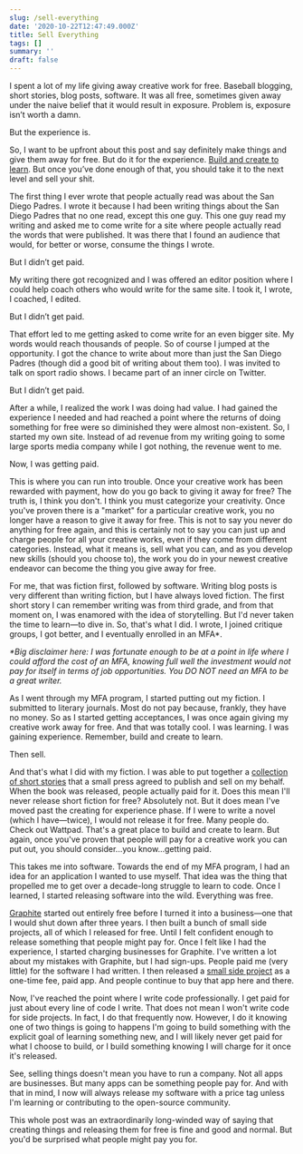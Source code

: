 ```yaml
---
slug: /sell-everything
date: '2020-10-22T12:47:49.000Z'
title: Sell Everything
tags: []
summary: ''
draft: false
---
```

I spent a lot of my life giving away creative work for free. Baseball blogging, short stories, blog posts, software. It was all free, sometimes given away under the naive belief that it would result in exposure. Problem is, exposure isn’t worth a damn.

But the experience is.

So, I want to be upfront about this post and say definitely make things and give them away for free. But do it for the experience. [Build and create to learn](<__GHOST_URL__/its-ok-to-build-to-learn/>). But once you’ve done enough of that, you should take it to the next level and sell your shit.

The first thing I ever wrote that people actually read was about the San Diego Padres. I wrote it because I had been writing things about the San Diego Padres that no one read, except this one guy. This one guy read my writing and asked me to come write for a site where people actually read the words that were published. It was there that I found an audience that would, for better or worse, consume the things I wrote.

But I didn’t get paid.

My writing there got recognized and I was offered an editor position where I could help coach others who would write for the same site. I took it, I wrote, I coached, I edited.

But I didn’t get paid.

That effort led to me getting asked to come write for an even bigger site. My words would reach thousands of people. So of course I jumped at the opportunity. I got the chance to write about more than just the San Diego Padres (though did a good bit of writing about them too). I was invited to talk on sport radio shows. I became part of an inner circle on Twitter.

But I didn’t get paid.

After a while, I realized the work I was doing had value. I had gained the experience I needed and had reached a point where the returns of doing something for free were so diminished they were almost non-existent. So, I started my own site. Instead of ad revenue from my writing going to some large sports media company while I got nothing, the revenue went to me.

Now, I was getting paid.

This is where you can run into trouble. Once your creative work has been rewarded with payment, how do you go back to giving it away for free? The truth is, I think you don't. I think you must categorize your creativity. Once you've proven there is a "market" for a particular creative work, you no longer have a reason to give it away for free. This is not to say you never do anything for free again, and this is certainly not to say you can just up and charge people for all your creative works, even if they come from different categories. Instead, what it means is, sell what you can, and as you develop new skills (should you choose to), the work you do in your newest creative endeavor can become the thing you give away for free.

For me, that was fiction first, followed by software. Writing blog posts is very different than writing fiction, but I have always loved fiction. The first short story I can remember writing was from third grade, and from that moment on, I was enamored with the idea of storytelling. But I'd never taken the time to learn—to dive in. So, that's what I did. I wrote, I joined critique groups, I got better, and I eventually enrolled in an MFA\*.

*\*Big disclaimer here: I was fortunate enough to be at a point in life where I could afford the cost of an MFA, knowing full well the investment would not pay for itself in terms of job opportunities. You DO NOT need an MFA to be a great writer.*

As I went through my MFA program, I started putting out my fiction. I submitted to literary journals. Most do not pay because, frankly, they have no money. So as I started getting acceptances, I was once again giving my creative work away for free. And that was totally cool. I was learning. I was gaining experience. Remember, build and create to learn.

Then sell.

And that's what I did with my fiction. I was able to put together a [collection of short stories](<https://www.rhythmnbone.com/leaving-arizona>) that a small press agreed to publish and sell on my behalf. When the book was released, people actually paid for it. Does this mean I'll never release short fiction for free? Absolutely not. But it does mean I've moved past the creating for experience phase. If I were to write a novel (which I have—twice), I would not release it for free. Many people do. Check out Wattpad. That's a great place to build and create to learn. But again, once you've proven that people will pay for a creative work you can put out, you should consider...you know...getting paid.

This takes me into software. Towards the end of my MFA program, I had an idea for an application I wanted to use myself. That idea was the thing that propelled me to get over a decade-long struggle to learn to code. Once I learned, I started releasing software into the wild. Everything was free.

[Graphite](<https://graphitedocs.com>) started out entirely free before I turned it into a business—one that I would shut down after three years. I then built a bunch of small side projects, all of which I released for free. Until I felt confident enough to release something that people might pay for. Once I felt like I had the experience, I started charging businesses for Graphite. I've written a lot about my mistakes with Graphite, but I had sign-ups. People paid me (very little) for the software I had written. I then released a [small side project](<https://getwritesprint.com>) as a one-time fee, paid app. And people continue to buy that app here and there.

Now, I've reached the point where I write code professionally. I get paid for just about every line of code I write. That does not mean I won't write code for side projects. In fact, I do that frequently now. However, I do it knowing one of two things is going to happens I'm going to build something with the explicit goal of learning something new, and I will likely never get paid for what I choose to build, or I build something knowing I will charge for it once it's released.

See, selling things doesn't mean you have to run a company. Not all apps are businesses. But many apps can be something people pay for. And with that in mind, I now will always release my software with a price tag unless I'm learning or contributing to the open-source community.

This whole post was an extraordinarily long-winded way of saying that creating things and releasing them for free is fine and good and normal. But you'd be surprised what people might pay you for.


  
